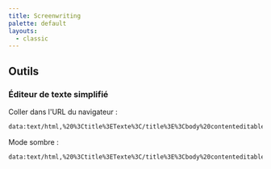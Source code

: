 ```yaml
---
title: Screenwriting
palette: default
layouts:
  - classic
---
```


## Outils

### Éditeur de texte simplifié

Coller dans l'URL du navigateur :

```html
data:text/html,%20%3Ctitle%3ETexte%3C/title%3E%3Cbody%20contenteditable%20style=%22font:%202rem/1.5%20monospace;max-width:60rem;margin:0%20auto;padding:4rem;%22%3E
```

Mode sombre :

```html
data:text/html,%20%3Ctitle%3ETexte%3C/title%3E%3Cbody%20contenteditable%20style=%22font:%202rem/1.5%20monospace;max-width:60rem;margin:0%20auto;padding:4rem;background-color:%23001f3f;color:white;%22%3E
```

